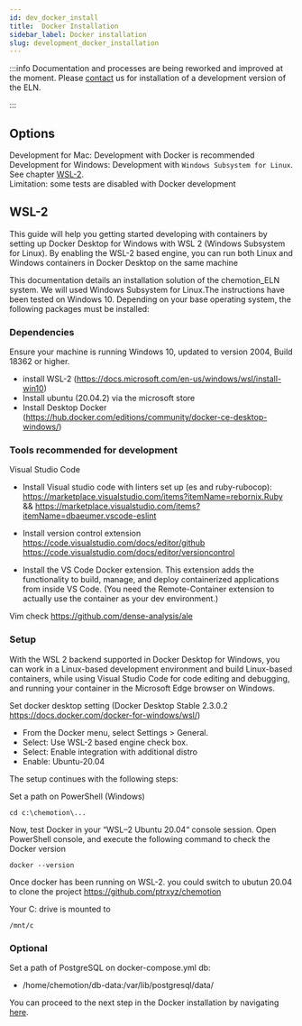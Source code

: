 ```yaml
---
id: dev_docker_install
title:  Docker Installation
sidebar_label: Docker installation
slug: development_docker_installation
---
```


:::info
Documentation and processes are being reworked and improved at the moment. Please [contact](specific_contact) us for installation of a development version of the ELN.    

:::

## Options

Development for Mac: Development with Docker is recommended   
Development for Windows: Development with `Windows Subsystem for Linux`. See chapter [WSL-2](#wsl-2).   
Limitation: some tests are disabled with Docker development

## WSL-2
This guide will help you getting started developing with containers by setting up Docker Desktop for Windows with WSL 2 (Windows Subsystem for Linux). By enabling the WSL-2 based engine, you can run both Linux and Windows containers in Docker Desktop on the same machine

 


This documentation details an installation solution of the chemotion_ELN system. We will used Windows Subsystem for Linux.The instructions have been tested on Windows 10. Depending on your base operating system, the following packages must be installed:

 


### Dependencies

 

Ensure your machine is running Windows 10, updated to version 2004, Build 18362 or higher.
- install WSL-2 (https://docs.microsoft.com/en-us/windows/wsl/install-win10)
- Install ubuntu (20.04.2) via the microsoft store
- Install Desktop Docker (https://hub.docker.com/editions/community/docker-ce-desktop-windows/)

 

 

### Tools recommended for development

 

Visual Studio Code 
- Install Visual studio code with linters set up (es and ruby-rubocop):
  https://marketplace.visualstudio.com/items?itemName=rebornix.Ruby && https://marketplace.visualstudio.com/items?itemName=dbaeumer.vscode-eslint

 


- Install version control extension
https://code.visualstudio.com/docs/editor/github
https://code.visualstudio.com/docs/editor/versioncontrol

 

- Install the VS Code Docker extension. This extension adds the functionality to build, manage, and deploy containerized applications from inside VS Code. (You need the Remote-Container extension to actually use the container as your dev environment.)

 

Vim 
check https://github.com/dense-analysis/ale

 

 


### Setup

 

With the WSL 2 backend supported in Docker Desktop for Windows, you can work in a Linux-based development environment and build Linux-based containers, while using Visual Studio Code for code editing and debugging, and running your container in the Microsoft Edge browser on Windows.

 


Set docker desktop setting (Docker Desktop Stable 2.3.0.2 https://docs.docker.com/docker-for-windows/wsl/)
-    From the Docker menu, select Settings > General.
-    Select: Use WSL-2 based engine check box.
-    Select: Enable integration with additional distro
-    Enable: Ubuntu-20.04

 


The setup continues with the following steps:

 


      
Set a path on PowerShell (Windows) 

 

```
cd c:\chemotion\...
```

 

Now, test Docker in your “WSL–2 Ubuntu 20.04“ console session. Open PowerShell console, and execute the following command to check the Docker version

 

```
docker --version
```
Once docker has been running on WSL-2. you could switch to ubutun 20.04 to clone the project https://github.com/ptrxyz/chemotion 

 


Your C: drive is mounted to

 

```
/mnt/c
```
### Optional
Set a path of PostgreSQL on docker-compose.yml 
db:
- /home/chemotion/db-data:/var/lib/postgresql/data/

You can proceed to the next step in the Docker installation by navigating [here](DevDocker).


